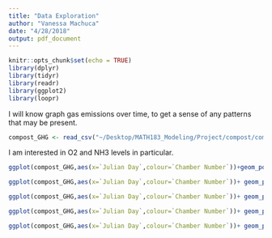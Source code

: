 ```yaml
---
title: "Data Exploration"
author: "Vanessa Machuca"
date: "4/28/2018"
output: pdf_document
---
```


```r
knitr::opts_chunk$set(echo = TRUE)
library(dplyr)
library(tidyr)
library(readr)
library(ggplot2)
library(loopr)
```

I will know graph gas emissions over time, to get a sense of any patterns that may be present.

```r
compost_GHG <- read_csv("~/Desktop/MATH183_Modeling/Project/compost/compost-GHG.csv")
```

I am interested in O2 and NH3 levels in particular. 

```r
ggplot(compost_GHG,aes(x=`Julian Day`,colour=`Chamber Number`))+geom_point(aes(y=`Mean NH3 (ppm)`))

ggplot(compost_GHG,aes(x=`Julian Day`,colour=`Chamber Number`))+ geom_point(aes(y=`Mean N2O (ppm)`))

ggplot(compost_GHG,aes(x=`Julian Day`,colour=`Chamber Number`))+ geom_point(aes(y=`Mean H2O (ppm)`))

ggplot(compost_GHG,aes(x=`Julian Day`,colour=`Chamber Number`))+ geom_point(aes(y=`Cav. Temperature (K)`))

ggplot(compost_GHG,aes(x=`Julian Day`,colour=`Chamber Number`))+ geom_point(aes(y=`Chamber Temperature (K)`))

```

